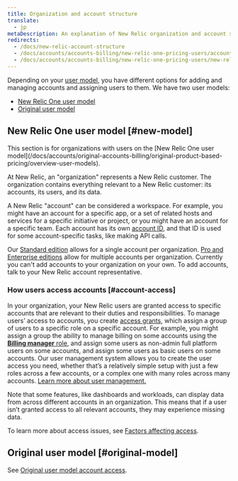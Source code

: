 ```yaml
---
title: Organization and account structure
translate:
  - jp
metaDescription: An explanation of New Relic organization and account structure.
redirects:
  - /docs/new-relic-account-structure
  - /docs/accounts/accounts-billing/new-relic-one-pricing-users/account-user-structure
  - /docs/accounts/accounts-billing/new-relic-one-pricing-users/new-relic-account-structure
---
```


Depending on your [user model](/docs/accounts/original-accounts-billing/original-product-based-pricing/overview-user-models/#determine-user-model), you have different options for adding and managing accounts and assigning users to them. We have two user models: 

* [New Relic One user model](#new-model)
* [Original user model](/docs/accounts/original-accounts-billing/original-users-roles/original-account-structure)

## New Relic One user model [#new-model]

<Callout variant="important">
This section is for organizations with users on the [New Relic One user model](/docs/accounts/original-accounts-billing/original-product-based-pricing/overview-user-models).
</Callout>

At New Relic, an "organization" represents a New Relic customer. The organization contains everything relevant to a New Relic customer: its accounts, its users, and its data. 

A New Relic "account" can be considered a workspace. For example, you might have an account for a specific app, or a set of related hosts and services for a specific initiative or project, or you might have an account for a specific team. Each account has its own [account ID](/docs/accounts/accounts-billing/account-setup/account-id), and that ID is used for some account-specific tasks, like making API calls.

Our [Standard edition](https://newrelic.com/pricing) allows for a single account per organization. [Pro and Enterprise editions](https://newrelic.com/pricing) allow for multiple accounts per organization. Currently you can't add accounts to your organization on your own. To add accounts, talk to your New Relic account representative. 

### How users access accounts [#account-access]

In your organization, your New Relic users are granted access to specific accounts that are relevant to their duties and responsibilities. To manage users’ access to accounts, you create [access grants](/docs/accounts/accounts-billing/new-relic-one-user-management/user-management-concepts#understand-concepts), which assign a group of users to a specific role on a specific account. For example, you might assign a group the ability to manage billing on some accounts using the [**Billing manager** role](/docs/accounts/accounts-billing/new-relic-one-user-management/user-management-concepts#standard-roles), and assign some users as non-admin full platform users on some accounts, and assign some users as basic users on some accounts. Our user management system allows you to create the user access you need, whether that’s a relatively simple setup with just a few roles across a few accounts, or a complex one with many roles across many accounts. [Learn more about user management.](/docs/accounts/accounts-billing/new-relic-one-user-management/)

Note that some features, like dashboards and workloads, can display data from across different accounts in an organization. This means that if a user isn’t granted access to all relevant accounts, they may experience missing data. 

To learn more about access issues, see [Factors affecting access](/docs/accounts/accounts-billing/account-structure/factors-affecting-access-features-data/). 

## Original user model [#original-model]

See [Original user model account access](/docs/accounts/original-accounts-billing/original-users-roles/original-account-structure).
